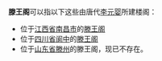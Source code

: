 '''滕王阁'''可以指以下这些由唐代[[李元婴|李元婴]]所建楼阁：
* 位于[[江西省|江西省]][[南昌市|南昌市]]的[[滕王阁|滕王阁]]
* 位于[[四川省|四川省]][[阆中|阆中]]的[[滕王阁_(阆中)|滕王阁]]
* 位于[[山东省|山东省]][[滕州|滕州]]的滕王阁，现已不存在。
{{消歧義|cat=三字建築物消歧義}}